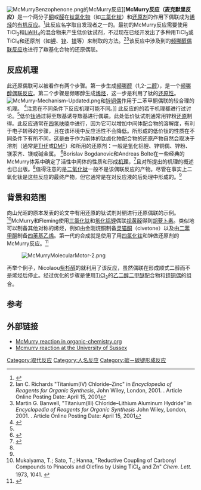 <!--'''McMurry反应'''（'''麦克默里反应'''）是醛酮在还原性金属（Li，Na,Mg,Zn,LiAlH4,Zn-Cu)和低价态钛（TiCl3，TiCl4）的作用下两个[[羰基|羰基]]缩合去氧得到[[烯烃|烯烃]]的反应。形式上是[[臭氧化反应|臭氧化反应]]的逆反应。反应机理可能是涉及锌介导的[[嚬哪醇|嚬哪醇]][[缩合|缩合]]外加钛介导[[消除反应|消除反应]]生成烯烃。是重要的成烯反应之一。-->
[[Image:McMurryBenzophenone.png|thumb]]的McMurry反应]]'''McMurry反应（麦克默里反应）'''是一个两分子[[酮|酮]]或[[醛|醛]]在[[钛氯化物|钛氯化物]]（如[[三氯化钛|三氯化钛]]）和[[还原剂|还原剂]]的作用下偶联成为[[烯烃|烯烃]]的[[有机反应|有机反应]]。<ref>{{cite journal | title = New method for the reductive coupling of carbonyls to olefins. Synthesis of β-carotene | author = John E. McMurry, Michael P. Fleming | journal = [[J._Am._Chem._Soc.|J. Am. Chem. Soc.]] | year = 1974 | volume = 96 | issue = 14 | pages = 4708–4709 | doi = 10.1021/ja00821a076 | pmid=4850242}}</ref>此反应名字取自发现者之一的{{link-en|John E. McMurry|John E. McMurry}}。最初的McMurry反应需要使用TiCl<sub>3</sub>和[[氢化铝锂|LiAlH<sub>4</sub>]]的混合物来产生低价钛试剂，不过现在已经开发出了多种用TiCl<sub>3</sub>或TiCl<sub>4</sub>和还原剂（如[[钾|钾]]、[[锌|锌]]、[[镁|镁]]等）来制取的方法。<ref>Ian C. Richards "Titanium(IV) Chloride–Zinc" in ''Encyclopedia of Reagents for Organic Synthesis'', John Wiley, London, 2001. {{DOI|10.1002/047084289X.rt125}}. Article Online Posting Date: April 15, 2001</ref><ref>Martin G. Banwell, "Titanium(III) Chloride–Lithium Aluminum Hydride" in ''Encyclopedia of Reagents for Organic Synthesis'' John Wiley, London, 2001. {{DOI|10.1002/047084289X.rt129}}. Article Online Posting Date: April 15, 2001</ref>该反应中涉及到的[[频哪醇偶联反应|频哪醇偶联反应]]也进行了羰基化合物的还原偶联。

==反应机理==
此还原偶联可以被看作有两个步骤。第一步生成[[频哪醇|频哪醇]]（1,2-[[二醇|二醇]]），是一个[[频哪醇偶联反应|频哪醇偶联反应]]。第二个步骤是频哪醇{{link-en|脱氧反应|Deoxygenation|脱氧}}生成[[烯烃|烯烃]]，这一步是利用了钛的[[还原性|还原性]]。
[[File:McMurry-Mechanism-Updated.png|thumb]]和[[锌铜偶|锌铜偶]]作用于二苯甲酮偶联的较合理的机理。
<ref name = "ChemComm">{{cite journal | title = A new look at the McMurry reaction| author = Michel Ephritikhine| journal = {{link-en|Chem. Commun.|Chem. Commun.}} | year = 1998 | pages = 2549–2554 }}</ref>注意在不同条件下反应机理可能不同。]]
此反应的的若干机理都进行过讨论。<ref name = "ChemComm"/>低价[[钛|钛]]通过将{{link-en|单电子还原|One-electron reduction|单电子转移}}至羰基诱导羰基进行偶联。此处低价钛试剂通常用锌粉[[氧化还原反应|还原]]制得。此反应通常在[[四氢呋喃|四氢呋喃]]中进行，因为它可以增加中间体配合物的溶解度，有利于电子转移的步骤，且在该环境中反应活性不会降低。所形成的低价钛的性质在不同条件下有所不同，这是由于作为前体的钛卤化物配合物的还原产物自然会取决于溶剂（通常是[[四氢呋喃|THF]]或[[二甲基甲酰胺|DMF]]）和所用的还原剂：一般是氢化铝锂、锌铜偶、锌粉、镁汞齐、镁或碱金属。  <ref name="anie.199624421">{{cite journal | title = New developments in the chemistry of low-valent titanium | author = Borislav Alois Furstner, Borislav Bogdanovic | journal = [[Angew._Chem._Int._Ed.|Angew. Chem. Int. Ed.]] | year = 1996 | volume = 35 | pages = 2442 | doi = 10.1002/anie.199624421 | issue = 21}}</ref>Borislav Bogdanovic和Andreas Bolte在一些经典的McMurry体系中确定了活性中间体的性质和形成[[机理|机理]]，<ref>{{cite journal | title = A comparative study of the McMurry reaction utilizing [HTiCl(THF)<sub>0.5</sub>]<sub>x</sub>, TiCl<sub>3</sub>(DME)<sub>1.5</sub>-Zn(Cu) and TiCl<sub>2</sub>*LiCl as coupling reagents | author = Borislav Bogdanovic, Andreas Bolte | journal = {{link-en|J. Organomet. Chem.|J. Organomet. Chem.}} | year = 1995 | volume = 502 | pages = 109–121 | doi = 10.1016/0022-328X(95)05755-E}}</ref>且对所提出的机理的概述也已出版。<ref name = "ChemComm"/>值得注意的是[[二氧化钛|二氧化钛]]一般不是该偶联反应的产物。尽管在事实上二氧化钛是这些反应的最终产物，但它通常是在对反应液的后处理中形成的。<ref name="anie.199624421" />

==背景和范围==
向山光昭的原本发表的论文中有用还原的钛试剂对酮进行还原偶联的示例。<ref>Mukaiyama, T.; Sato, T.; Hanna, "Reductive Coupling of Carbonyl Compounds to Pinacols and Olefins by Using TiCl<sub>4</sub> and Zn" ''Chem. Lett.'' 1973, 1041. {{DOI|10.1246/cl.1973.1041}}</ref>McMurry和Fleming使用[[三氯化钛|三氯化钛]]和[[氢化铝锂|氢化铝锂]]偶联[[视黄醛|视黄醛]]得到[[胡萝卜素|胡萝卜素]]。类似地可以制备其他对称的烯烃，例如由金刚烷酮制备[[灵猫酮|灵猫酮]]（civetone）以及由[[二苯甲酮|二苯甲酮]]制备[[四苯基乙烯|四苯基乙烯]]。第一代{{link-en|合成分子马达|Synthetic molecular motors|分子马达}}的合成就是使用了用[[四氯化钛|四氯化钛]]和锌做还原剂的McMurry反应。<ref>{{cite journal | title = Increased Speed of Rotation for the Smallest Light-Driven Molecular Motor | author = Matthijs K. J. ter Wiel, Richard A. van Delden, Auke Meetsma, and Ben L. Feringa | journal = [[J._Am._Chem._Soc.|J. Am. Chem. Soc.]] | year = 2003 | volume = 125 | issue = 49 | pages = 15076–15086 | doi = 10.1021/ja036782o | pmid = 14653742}}</ref>

:[[Image:McMurryMolecularMotor-2.png|left]]{{clear|left}}

再举个例子，Nicolaou[[紫杉醇|紫杉醇]]的{{link-en|Nicolaou紫杉醇全合成|Nicolaou Taxol total synthesis|全合成}}就利用了该反应，虽然偶联在形成顺式二醇而不是烯烃后停止。经过优化的步骤是使用[[三氯化钛|TiCl<sub>3</sub>]]的[[乙二醇二甲醚|乙二醇二甲醚]]配合物和[[锌铜偶|锌铜偶]]的组合。

==参考==
<references/>

==外部链接==
* [https://www.organic-chemistry.org/namedreactions/mcmurry-reaction.shtm McMurry reaction in organic-chemistry.org]
* [http://www.sussex.ac.uk/Users/kapx7/Named%20reactions/Sheets/McMurry%20Coupling.pdf Mcmurry reaction at the University of Sussex]{{dead link|time=十一月 2017 |bot=InternetArchiveBot }}

[[Category:取代反应|Category:取代反应]]
[[Category:人名反应|Category:人名反应]]
[[Category:碳－碳键形成反应|Category:碳－碳键形成反应]]


<!--{{Reaction-stub}}-->